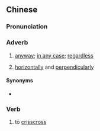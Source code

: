 {{also|横竖}}
==Chinese==
{{zh-forms|s=横竖}}

===Pronunciation===
{{zh-pron
|m=héngshù,tl=y
|c=waang4 syu6
|cat=adv,v
}}

===Adverb===
{{zh-adv}}

# [[anyway]]; [[in any case]]; [[regardless]]
# {{lb|zh|archaic}} [[horizontally]] and [[perpendicularly]]

====Synonyms====
* {{sense|anyway}}
{{zh-dial|反正}}

===Verb===
{{zh-verb}}

# {{lb|zh|archaic}} to [[crisscross]]